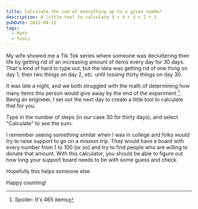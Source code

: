 ```yaml
---
title: Calculate the sum of everything up to a given number
description: A little tool to calculate 5 + 4 + 3 + 2 + 1
pubDate: 2022-04-23
tags:
  - Math
  - Tools
---
```



My wife showed me a Tik Tok series where someone was decluttering their life by getting rid of an increasing amount of items every day for 30 days. That's kind of hard to type out, but the idea was getting rid of one thing on day 1, then two things on day 2, _etc._ until tossing thirty things on day 30.

It was late a night, and we both struggled with the math of determining how many items this person would give away by the end of the experiment [^1]. Being an engineer, I set out the next day to create a little tool to calculate that for you.

Type in the number of steps (in our case 30 for thirty days), and select "Calculate" to see the sum:

<CumulativeSum client:idle />

I remember seeing something similar when I was in college and folks would try to raise support to go on a mission trip. They would have a board with every number from 1 to 100 (or so) and try to find people who are willing to donate that amount. With this calculator, you should be able to figure out how long your support board needs to be with some guess and check.

Hopefully this helps someone else.

Happy counting!

[^1]: Spoiler: It's 465 items
